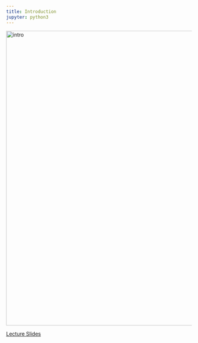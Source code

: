 ```yaml
---
title: Introduction
jupyter: python3
---
```






<img src="img/intro.png" alt="intro" name="intro" class="bg-primary mb-1" width="800px">

[Lecture Slides](https://home.uni-leipzig.de/~physik/sites/mona/teaching/periodic-lectures/soft-matter-physics-ws-2023-24/)



